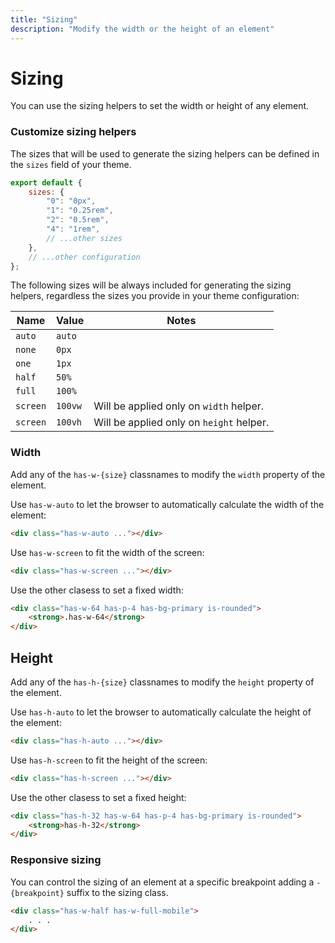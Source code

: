 ```yaml
---
title: "Sizing"
description: "Modify the width or the height of an element"
---
```


# Sizing

You can use the sizing helpers to set the width or height of any element. 

### Customize sizing helpers

The sizes that will be used to generate the sizing helpers can be defined in the `sizes` field of your theme.

```js title=siimple.config.js
export default {
    sizes: {
        "0": "0px",
        "1": "0.25rem",
        "2": "0.5rem",
        "4": "1rem",
        // ...other sizes
    },
    // ...other configuration
};
``` 

The following sizes will be always included for generating the sizing helpers, regardless the sizes you provide in your theme configuration:

| Name | Value | Notes |
|------|-------|-------|
| `auto` | `auto` | |
| `none` | `0px` | |
| `one`  | `1px` | |
| `half` | `50%` | |
| `full` | `100%` | |
| `screen` | `100vw` | Will be applied only on `width` helper. |
| `screen` | `100vh` | Will be applied only on `height` helper. |

### Width

Add any of the `has-w-{size}` classnames to modify the `width` property of the element.

Use `has-w-auto` to let the browser to automatically calculate the width of the element: 

```html
<div class="has-w-auto ..."></div>
```

Use `has-w-screen` to fit the width of the screen:

```html
<div class="has-w-screen ..."></div>
```

Use the other clasess to set a fixed width:

```html live=true centered=true color=white
<div class="has-w-64 has-p-4 has-bg-primary is-rounded">
    <strong>.has-w-64</strong>
</div>
```

## Height

Add any of the `has-h-{size}` classnames to modify the `height` property of the element.

Use `has-h-auto` to let the browser to automatically calculate the height of the element: 

```html
<div class="has-h-auto ..."></div>
```

Use `has-h-screen` to fit the height of the screen:

```html
<div class="has-h-screen ..."></div>
```

Use the other clasess to set a fixed height:

```html live=true centered=true color=white
<div class="has-h-32 has-w-64 has-p-4 has-bg-primary is-rounded">
    <strong>has-h-32</strong>
</div>
```

### Responsive sizing

You can control the sizing of an element at a specific breakpoint adding a `-{breakpoint}` suffix to the sizing class.

```html
<div class="has-w-half has-w-full-mobile">
    . . .
</div>
``` 
